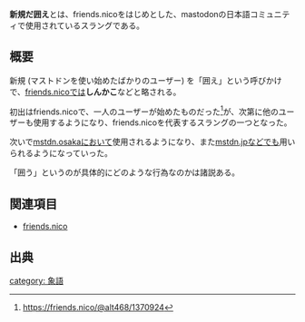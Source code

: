{{Infobox word
|Name = {{Ruby|新規だ囲え|しんきだかこえ}}
|Hinshi = 動詞の命令形
|Hatsu = [[friends.nico]]
}}'''新規だ囲え'''とは、friends.nicoをはじめとした、mastodonの日本語コミュニティで使用されているスラングである。

== 概要 ==
新規 (マストドンを使い始めたばかりのユーザー) を「囲え」という呼びかけで、[[friends.nico]]では'''しんかこ'''などと略される。

初出はfriends.nicoで、一人のユーザーが始めたものだった<ref>https://friends.nico/@alt468/1370924</ref>が、次第に他のユーザーも使用するようになり、friends.nicoを代表するスラングの一つとなった。

次いで[[mstdn.osaka]]において使用されるようになり、また[[mstdn.jp]]などでも用いられるようになっていった。

「囲う」というのが具体的にどのような行為なのかは諸説ある。

== 関連項目 ==
* [[friends.nico]]

== 出典 ==
<references />

[[category: 象語]]
{{DEFAULTSORT:しんきたかこえ}}